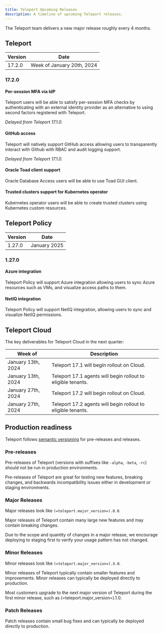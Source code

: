 ```yaml
---
title: Teleport Upcoming Releases
description: A timeline of upcoming Teleport releases.
---
```


The Teleport team delivers a new major release roughly every 4 months.

## Teleport

| Version | Date                        |
|---------|-----------------------------|
| 17.2.0  | Week of January 20th, 2024  |

### 17.2.0

#### Per-session MFA via IdP

Teleport users will be able to satisfy per-session MFA checks by authenticating
with an external identity provider as an alternative to using second factors
registered with Teleport.

*Delayed from Teleport 17.1.0.*

#### GitHub access

Teleport will natively support GitHub access allowing users to transparently
interact with Github with RBAC and audit logging support.

*Delayed from Teleport 17.1.0.*

#### Oracle Toad client support

Oracle Database Access users will be able to use Toad GUI client.

#### Trusted clusters support for Kubernetes operator

Kubernetes operator users will be able to create trusted clusters using
Kubernetes custom resources.

## Teleport Policy

| Version | Date          |
|---------|---------------|
| 1.27.0  | January 2025  |

### 1.27.0

#### Azure integration

Teleport Policy will support Azure integration allowing users to sync Azure
resources such as VMs, and visualize access paths to them.

#### NetIQ integration

Teleport Policy will support NetIQ integration, allowing users to
sync and visualize NetIQ permissions.

## Teleport Cloud

The key deliverables for Teleport Cloud in the next quarter:

| Week of               | Description                                                    |
|-----------------------|----------------------------------------------------------------|
| January 13th, 2024     | Teleport 17.1 will begin rollout on Cloud.                     |
| January 13th, 2024     | Teleport 17.1 agents will begin rollout to eligible tenants.   |
| January 27th, 2024     | Teleport 17.2 will begin rollout on Cloud.                     |
| January 27th, 2024     | Teleport 17.2 agents will begin rollout to eligible tenants.   |

## Production readiness

Teleport follows [semantic versioning](https://semver.org) for pre-releases and
releases.

### Pre-releases

Pre-releases of Teleport (versions with suffixes like `-alpha`, `-beta`, `-rc`)
should not be run in production environments.

Pre-releases of Teleport are great for testing new features, breaking changes,
and backwards incompatibility issues either in development or staging
environments.

### Major Releases

Major releases look like `(=teleport.major_version=).0.0`.

Major releases of Teleport contain many large new features and may contain
breaking changes.

Due to the scope and quantity of changes in a major release, we encourage
deploying to staging first to verify your usage pattern has not changed.

### Minor Releases

Minor releases look like `(=teleport.major_version=).X.0`.

Minor releases of Teleport typically contain smaller features and improvements.
Minor releases can typically be deployed directly to production.

Most customers upgrade to the next major version of Teleport during the first
minor release, such as (=teleport.major_version=).1.0.

### Patch Releases

Patch releases contain small bug fixes and can typically be deployed directly
to production.
